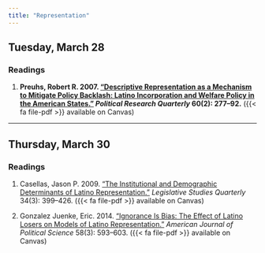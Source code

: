 ```yaml
---
title: "Representation"
---
```


## Tuesday, March 28

### Readings 

1. **Preuhs, Robert R. 2007. ["Descriptive Representation as a Mechanism to Mitigate Policy Backlash: Latino Incorporation and Welfare Policy in the American States."](https://doi.org/10.1177/1065912907301981) *Political Research Quarterly* 60(2): 277–92.** ({{< fa file-pdf >}} available on Canvas)

---


## Thursday, March 30

### Readings 

1. Casellas, Jason P. 2009. ["The Institutional and Demographic Determinants of Latino Representation."](https://doi.org/10.3162/036298009788897781) *Legislative Studies Quarterly* 34(3): 399–426. ({{< fa file-pdf >}} available on Canvas)

2. Gonzalez Juenke, Eric. 2014. ["Ignorance Is Bias: The Effect of Latino Losers on Models of Latino Representation."](https://doi.org/10.1111/ajps.12092) *American Journal of Political Science* 58(3): 593–603. ({{< fa file-pdf >}} available on Canvas)


 
